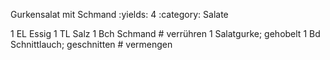 Gurkensalat mit Schmand
:yields: 4
:category: Salate

1 EL Essig
1 TL Salz
1 Bch Schmand
# verrühren
1 Salatgurke; gehobelt
1 Bd Schnittlauch; geschnitten
# vermengen 
